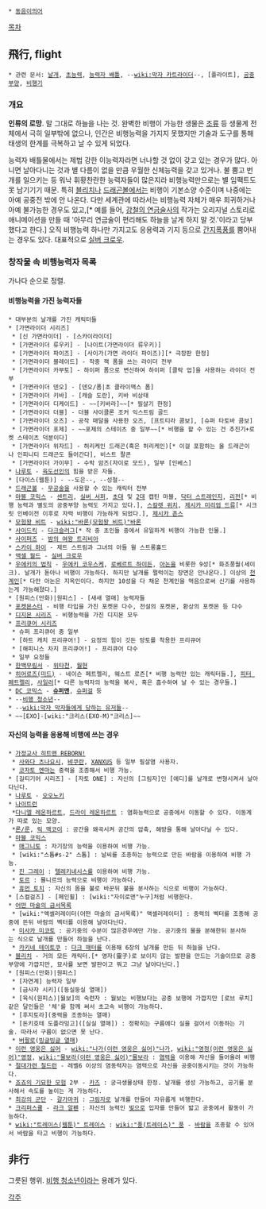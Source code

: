  * [[동음이의어]]

[[목차]]
== 飛行, flight ==
 * 관련 문서: [[날개]], [[초능력]], [[능력자 배틀]], --[[wiki:막자 카트라이더]]--, [플라이트], [[공중부양]], [[비행기]]
=== 개요 ===
'''인류의 로망'''.
말 그대로 하늘을 나는 것. 완벽한 비행이 가능한 생물은 [[조류]] 등 생물계 전체에서 극히 일부밖에 없으나, 인간은 비행능력을 가지지 못했지만 기술과 도구를 통해 태생의 한계를 극복하고 날 수 있게 되었다. 

능력자 배틀물에서는 제법 강한 이능력자라면 너나할 것 없이 갖고 있는 경우가 많다. 아니면 날아다니는 것과 별 다름이 없을 만큼 우월한 신체능력을 갖고 있거나. 불 뿜고 번개를 일으키는 등 워낙 휘황찬란한 능력자들이 많은지라 비행능력만으로는 별 임팩트도 못 남기기기 때문. 특히 [[블리치]]나 [[드래곤볼]]에서는 비행이 기본소양 수준이며 나중에는 아예 공중전 밖에 안 나온다. 다만 세계관에 따라서는 비행능력 자체가 매우 희귀하거나 아예 불가능한 경우도 있고,[* 예를 들어, [[강철의 연금술사]]의 작가는 오리지널 스토리로 애니메이션을 만들 때 '아무리 연금술이 편리해도 하늘을 날게 하지 말 것.'이라고 당부했다고 한다.] 오직 비행능력 하나만 가지고도 응용력과 기지 등으로 [[간지폭풍]]를 뿜어내는 경우도 있다. 대표적으로 [[실버 크로우]].

=== 창작물 속 비행능력자 목록 ===
가나다 순으로 정렬.
==== 비행능력을 가진 능력자들 ====
 * 대부분의 날개를 가진 캐릭터들
 * [가면라이더 시리즈]
  * [신 가면라이더] - [스카이라이더]
  * [가면라이더 류우키] - [나이트(가면라이더 류우키)]
  * [가면라이더 파이즈] - [사이가(가면 라이더 파이즈)][* 극장판 한정]
  * [가면라이더 블레이드] - 작중 잭 폼을 쓰는 라이더 전부
  * [가면라이더 카부토] - 하이퍼 폼으로 변신하여 하이퍼 [클락 업]을 사용하는 라이더 전부
  * [가면라이더 덴오] - [덴오/폼|초 클라이맥스 폼]
  * [가면라이더 키바] - [캐슬 도란], 키바 비상태
  * [가면라이더 디케이드] - ~~[키바라]~~[* 필살기 한정]
  * [가면라이더 더블] - 더블 사이클론 조커 익스트림 골드
  * [가면라이더 오즈] - 공작 매달을 사용한 오즈, [프트티라 콤보], [슈퍼 타토바 콤보]
  * [가면라이더 포제] - ~~포제의 스테이츠 중 일부~~[* 비행을 할 수 있는 건 추진기+로켓 스테이츠 덕분이다]
  * [가면라이더 위자드] - 허리케인 드래곤(혹은 허리케인)[* 이걸 포함하는 올 드래곤이나 인피니티 드래곤도 들어간다], 비스트 팔콘
  * [가면라이더 가이무] - 수박 암즈(자이로 모드), 일부 [인베스]
 * [[나루토]] - [[육도선인]]의 힘을 받은 자들.
 * [다이스(웹툰)] - --도은--, --성철--
 * [[드래곤볼]] - [[무공술]]을 사용할 수 있는 캐릭터 전부
 * [[마블 코믹스]] - [[센트리]], [[실버 서퍼]], [[캡틴 마블|초대]] 및 [[미즈 마블#s-1|2대]] 캡틴 마블, [[닥터 스트레인지]], [[리전(마블 코믹스)|리전]][* 비행 능력과 별도의 공중부양 능력도 가지고 있다.], [[스칼렛 위치]], [[스파이더우먼#s-1|제시카 미리엄 드류]][* 시크릿 인베이전 이후로 자력 비행이 가능하게 되었다.], [[제시카 존스]]
 * [[모험왕 비트]] - [[wiki:"바론(모험왕 비트)"바론]]
 * [[사이드킥]] - [[다크슬러그]][* 작 중 초인들 중에서 유일하게 비행이 가능한 인물.]
 * [[사이퍼즈]] - [[밤의 여왕 트리비아]]
 * [[스카이 하이]] - 제트 스트림과 그녀의 아들 윌 스트롱홀드
 * [[액셀 월드]] - [[실버 크로우]]
 * [[우에키의 법칙]] - [[우에키 코우스케]], [[로베르트 하이든]], [[아논]]을 비롯한 9성[* 화조풍월(세이크). 날개가 돋아나 비행이 가능하다. 하지만 날개를 펄럭이는 장면은 안나온다.] 이상의 [[천계인]][* 다만 아논은 지옥인이다. 하지만 10성을 다 채운 천계인을 먹음으로써 신기를 사용하는게 가능해졌다.]
 * [원피스(만화)|원피스] - [새새 열매] 능력자들
 * [[포켓몬스터]] - 비행 타입을 가진 포켓몬 다수, 전설의 포켓몬, 환상의 포켓몬 등 다수
 * [[디지몬 시리즈]] - 비행능력을 가진 디지몬 모두
 * [[프리큐어 시리즈]]
  * 슈퍼 프리큐어 중 일부
  * [하트 캐치 프리큐어!] - 요정의 힘이 깃든 망토를 착용한 프리큐어
  * [해피니스 차지 프리큐어!] - 프리큐어 다수
  * 일부 요정들
 * [[한백무림서]] - [[위타천]], [[월현]]
 * [[히어로즈(미드)]] - 네이슨 페트렐리, 웨스트 로즌[* 비행 능력만 있는 캐릭터들.], [[피터 페트렐리]], [[사일러]][* 다른 능력자의 능력을 복사, 혹은 흡수하여 날 수 있는 경우들.]
 * [[DC 코믹스]] - '''[[슈퍼맨]]''', [[슈퍼걸]] 등
 * --[[비행 청소년]]--
 * --[[wiki:막자 막자들에게 당하는 유저들]]--
 * ~~[EXO]-[wiki:"크리스(EXO-M)"크리스]~~

==== 자신의 능력을 응용해 비행에 쓰는 경우 ====
 * [[가정교사 히트맨 REBORN!]] 
  * [[사와다 츠나요시]], [[뱌쿠란]], [[XANXUS]] 등 일부 필살염 사용자.
  * [[코자토 엔마]]는 중력을 조종해서 비행 가능.
 * [길티기어 시리즈] - [자토 ONE] : 자신의 [그림자]인 [에디]를 날개로 변형시켜서 날아다닌다.
 * [[나루토]] - [[오오노키]]
 * [[나이트런]] 
  *[[다니엘 레온하르트]], [[드라이 레온하르트]] : 염화능력으로 공중에서 이동할 수 있다. 이동계가 따로 있는 모양.
  *[[론/룬]], [[릭 맥코이]] : 공간을 왜곡시켜 공간의 압축, 해방을 통해 날아다닐 수 있다.
 * [[마블 코믹스]]
  * [[매그니토]] : 자기장의 능력을 이용하여 비행 가능.
  * [wiki:"스톰#s-2" 스톰] : 날씨를 조종하는 능력으로 만든 바람을 이용하여 비행 가능.
  * [[진 그레이]] : [[염동력|텔레키네시스]]를 이용하여 비행 가능.
  * [[토르]] : 묠니르의 능력으로 비행이 가능하다.
  * [[휴먼 토치]] : 자신의 몸을 불로 바꾼뒤 불을 분사하는 식으로 비행이 가능하다.
 * [스컬걸즈] - [페인휠] : [wiki:"자이로맨"누구]처럼 비행한다.
 * [[어떤 마술의 금서목록]] 
  * [wiki:"액셀러레이터(어떤 마술의 금서목록)" 액셀러레이터] : 중력의 벡터를 조종해 공중에 뜬뒤 바람의 벡터를 이용해 날아다닌다.
  * [[미사카 미코토]] : 공기중의 수분이 많은경우에만 가능. 공기중의 물을 분해한뒤 분사하는 식으로 날개를 만들어 하늘을 난다.
  * [[카키네 테이토쿠]] : [[다크 매터]]를 이용해 6장의 날개를 만든 뒤 하늘을 난다.
 * [[블리치]] - 거의 모든 캐릭터.[* 영자(靈子)로 보이지 않는 발판을 만드는 기술이므로 공중부양에 가깝지만, 묘사를 보면 발판이고 뭐고 그냥 날아다닌다.]
 * [원피스(만화)|원피스]
  * [자연계] 능력자 일부
  * [금사자 시키]([둥실둥실 열매])
  * [육식(원피스)|월보]의 숙련자 : 월보는 비행보다는 공중 보행에 가깝지만 [로브 루치]같은 달인들은 '체'를 함께 써서 초고속 비행이 가능하다. 
  * [후지토라](중력을 조종하는 열매)
  * [돈키호테 도플라밍고]([실실 열매]) : 정확히는 구름에다 실을 걸어서 이동하는 기술. 따라서 구름이 없으면 못 난다.
  * [[버팔로]]([[빙글빙글 열매]])
 * [[이런 영웅은 싫어]] - [[wiki:"나가(이런 영웅은 싫어)"나가]], [[wiki:"영정(이런 영웅은 싫어)"영정]], [[wiki:"물보라(이런 영웅은 싫어)"물보라]] : [[염력]]을 이용해 자신을 들어올려 비행
 * [[절대가련 칠드런]] - 레벨6 이상의 염동력자는 염력으로 자신을 공중이동시키는 것이 가능하다.
 * [[죠죠의 기묘한 모험]] 2부 - [[카즈]] : 궁극생물상태 한정. 날개를 생성 가능하고, 공기를 분사해서 속도를 높이는 게 가능하다.
 * [[최강의 군단]] - [[갈가마귀]] : [[그림자]]로 날개를 만들어 자유롭게 비행한다.
 * [[크리퍼스큘]] - [[라크 알펜]] : 자신의 능력인 [[빛]]으로 입자를 만들어 밟고 공중에서 활동이 가능하다.
 * [[wiki:"트레이스(웹툰)" 트레이스]] : [[wiki:"풍(트레이스)" 풍]] - [[바람]]을 조종할 수 있어서 바람을 타고 비행이 가능하다.

== 非行 ==
그릇된 행위. [[비행 청소년]]이라는 용례가 있다.

[[각주]]
